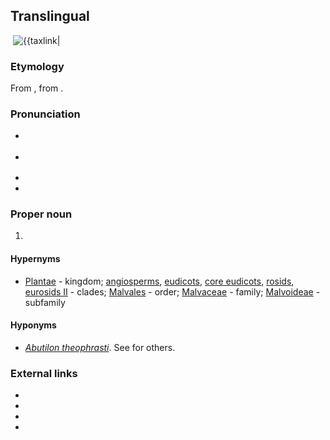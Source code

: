 {{also|abutilon}}
==Translingual==
{{wikipedia}}
[[Image:Abutilon darwini - Burvenich.jpg|thumb|{{taxlink|Abutilon darwinii|species|noshow=1}}]]
[[Image:Starr_040514-0250_Abutilon_grandifolium.jpg|thumb|{{taxlink|{{taxlink|Abutilon grandifolium|species|noshow=1}}]]

===Etymology===
From {{etyl|NL.|mul}}, from {{etyl|ar|mul}} {{m|ar|أَبُو طِيلُون||[[Indian mallow]]}}.

===Pronunciation===
* {{a|RP}} {{IPA|/əˈbjuː.tɪˌlɒn/|lang=mul}}
* {{a|US}} {{IPA|/əˈbjutˌl̩ɑn/|/ˌæb.jəˈti.lɑn/|lang=mul}}
* {{rhymes|iːlɒn|lang=mul}}
* {{rhymes|uːtəlɑn|lang=mul}}

===Proper noun===
{{taxoninfl|i=1|g=n}}

# {{taxon|genus|family|Malvaceae|broadleaf flowering plants in the [[mallow]] family found in the [[torrid]] and [[temperate]] zones}}

====Hypernyms====
* {{sense|genus}} [[Plantae]] - kingdom; [[angiosperms]], [[eudicots]], [[core eudicots]], [[rosids]], [[eurosids II]]&nbsp;- clades; [[Malvales]]&nbsp;- order; [[Malvaceae]]&nbsp;- family; [[Malvoideae]]&nbsp;- subfamily

====Hyponyms====
* {{sense|genus}} ''[[Abutilon theophrasti]]''. See {{projectlink|wikipedia}} for others.

===External links===
* {{projectlink|wikipedia}}
* {{specieslite}}
* {{comcatlite}}
* {{R:USDA Plants|ABUTI}}